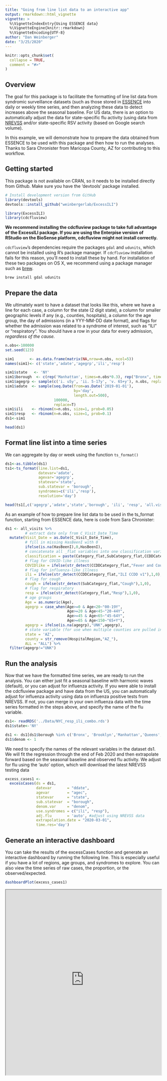 ```yaml
---
title: "Going from line list data to an interactive app"
output: rmarkdown::html_vignette
vignette: >
  %\VignetteIndexEntry{Using ESSENCE data}
  %\VignetteEngine{knitr::rmarkdown}
  %\VignetteEncoding{UTF-8}
author: "Dan Weinberger"
date: "3/25/2020"
---
```


```r
knitr::opts_chunk$set(
  collapse = TRUE,
  comment = "#>"
)
```

## Overview

The goal for this package is to facilitate the formatting of line list data
from syndromic surveillance datasets (such as those stored in
[ESSENCE](https://www.cdc.gov/nssp/index.html) into daily or weekly time
series, and then analyzing these data to detect increases above the seasonal
baseline. For US data, there is an option to automatically adjust the data for
state-specific flu activity (using data from
[NREVSS](https://www.cdc.gov/surveillance/nrevss/index.html) and/or
state-specific RSV activity (based on Google search volume).

In this example, we will demonstrate how to prepare the data obtained from
ESSENCE to be used with this package and then how to run the analyses. Thanks
to Sara Chronister from Maricopa County, AZ for contributing to this workflow.

## Getting started

This package is not available on CRAN, so it needs to be installed directly
from Github. Make sure you have the 'devtools' package installed.

```r
# Install development version from GitHub
library(devtools)
devtools::install_github("weinbergerlab/ExcessILI")
```

```r
library(ExcessILI)
library(cdcfluview)
```

**We recommend installing the cdcfluview package to take full advantage of
the ExcessILI package. If you are using the Enterpise version of RStudio on the
BioSense platform, cdcfluview might not install correctly.**

`cdcfluview`'s dependencies require the packages `gdal` and `udunits`, which
cannot be installed using R’s package manager. If `cdcfluview` installation
fails for this reason, you’ll need to install these by hand. For installation
of these two packages on OS X, we recommend using a package manager such as
[brew](https://brew.sh).

```r
brew install gdal udunits
```

## Prepare the data

We ultimately want to have a dataset that looks like this, where we have a line
for each case, a column for the state (2 digit state), a column for smaller
geographic levels if any (e.g., counties, hospitals), a column for the age
group, the day of admissions (in a YYY-MM-DD date format), and flags for
whether the admission was related to a syndrome of interest, such as "ILI" or
"respiratory". You should have a row in your data for every admission,
*regardless of the cause.* 

```r
n.obs<-100000
set.seed(123)

sim1       <- as.data.frame(matrix(NA,nrow=n.obs, ncol=5))
names(sim1)<- c('state','adate','agegrp','ili','resp')

sim1$state   <- 'NY'
sim1$borough  <- c(rep('Manhattan', times=n.obs*0.3), rep("Bronx", times=n.obs*0.7))
sim1$agegrp <- sample(c('i. u5y', 'ii. 5-17y', 'v. 65+y'), n.obs, replace=T)
sim1$adate  <- sample(seq.Date(from=as.Date('2019-01-01'),
                               by='day',
                               length.out=500),
                      100000,
                      replace=T)
sim1$ili    <- rbinom(n=n.obs, size=1, prob=0.05)
sim1$resp   <- rbinom(n=n.obs, size=1, prob=0.1)
ds1<-sim1
```

```r
head(ds1)
```

## Format line list into a time series

We can aggregate by day or week using the function `ts_format()`

```r
ds1<-as.tibble(ds1)
ts1<-ts_format(line.list=ds1,
               datevar='adate',
               agevar='agegrp',
               statevar='state', 
               sub.statevar = 'borough',
               syndromes=c('ili','resp'),
               resolution='day')
```

```r
head(ts1[,c('agegrp','adate','state','borough', 'ili', 'resp', 'all.visits')])
```

As an example of how to prepare line list data to be used in the ts_format
function, starting from ESSENCE data, here is code from Sara Chronister:

```r
ds1 <- all_visits %>%
         # extract date only from C_Visit_Date_Time
  mutate(Visit_Date = as.Date(C_Visit_Date_Time),
         # fill in missing HasBeenI with 0
         ifelse(is.na(HasBeenI),0,HasBeenI),
         # concatenate all _flat variables into one classification variable
         classification = paste(Category_flat,SubCategory_flat,CCDDCategory_flat,sep=";"),
         # flag for COVID-like illness
         COVIDlike = ifelse(str_detect(CCDDCategory_flat,"Fever and Cough-Sob-DiffBr neg Influenza DD v1"),1,0),
         # flag for influenza-like illness
         ili = ifelse(str_detect(CCDDCategory_flat,"ILI CCDD v1"),1,0),
         # flag for cough
         cough = ifelse(str_detect(SubCategory_flat,"Cough"),1,0),
         # flag for respiratory
         resp = ifelse(str_detect(Category_flat,"Resp"),1,0),
         # age groups
         Age = as.numeric(Age),
         agegrp = case_when(Age>=0 & Age<20~"00-19Y",
                            Age>=20 & Age<45~"20-44Y",
                            Age>=45 & Age<65~"45-64Y",
                            Age>=65 & Age<150~"65+Y"),
         agegrp = ifelse(is.na(agegrp),"UNK",agegrp),
         # state variable (for use when multiple counties are pulled in)
         state = 'AZ',
         county = str_remove(HospitalRegion,"AZ_"),
         ALL = "ALL") %>%
  filter(agegrp!="UNK")
```

## Run the analysis

Now that we have the formatted time series, we are ready to run the analysis.
You can either just fit a seasonal baseline with harmonic waves (default), or
you can  adjust for influenza activity. If you were able to install the
cdcfluview package and have data from the US, you can automatically adjust for
influenza activity using data on influenza positive tests from NREVSS. If not,
you can merge in your own influenza data with the time series formatted in the
steps above, and specify the name of the flu variable.

```r
ds1<- readRDS('../Data/NYC_resp_ili_combo.rds')
ds1$state<-'NY'

ds1 <- ds1[ds1$borough %in% c('Bronx', 'Brooklyn','Manhattan','Queens','Staten Island', 'Citywide'),]
ds1$denom <- 1
```

We need to specify the names of the relevant variables in the dataset ds1. We
will fit the regression through the end of Feb 2020 and then extrapolate
forward based on the seasonal baseline and observed flu activity. We adjust for
flu using the 'auto' option, which will download the latest NREVSS testing data

```r
excess_cases1 <-
  excessCases(ds = ds1,
              datevar       = "ddate", 
              agevar        = "agec",
              statevar      = "state",
              sub.statevar  = "borough",
              denom.var     = "denom",
              use.syndromes = c("ili", "resp"),
              adj.flu       = 'auto', #adjust using NREVSS data
              extrapolation.date = "2020-03-01",
              time.res='day')
```
## Generate an interactive dashboard

You can take the results of the excessCases function and generate an
interactive dashboard by running the following line. This is especially useful
if you have a lot of regions, age groups, and syndromes to explore. You can
also view the time series of raw cases, the proportion, or the
observed/expected.

```r
dashboardPlot(excess_cases1)
```

<iframe src = "https://weinbergerlab.shinyapps.io/NYC_syndromic/" width="100%"
        height="600px" class="shiny-app">

## Generate static versions of the plots

### Extract the quantities of interest

Which syndrome do you want to plot, and over what time range?

```r
syndrome.select <- 'ili' #which syndrome do you want to plot?
n.days <- 365  #How many days to plot?
```
 
Extract the data needed to plot from the results

```r
library(magrittr)
library(purrr)

dates <-
  excess_cases1[[1]][[1]][[1]]$date
  
resultsNames <-
  c("unexplained.cases", "resid1", "denom", "upi", "lpi", "y", "pred")

# Extract various results of interest from 'excess_cases1' using
# 'excessExtract'
results <- map(resultsNames,
               ~excessExtract(extract.quantity = .,
                              ds = excess_cases1,
                              syndrome = syndrome.select)) %>%
           setNames(resultsNames)
```

Generate the plots
```r

select.indices <- (length(dates)-n.days):length(dates)
dates          <- dates[select.indices]
states         <- dimnames(results$pred)[[2]]
ages           <- dimnames(results$pred)[[3]]

for(i in 1:dim(results$pred)[2]){
  par(mfrow=c(2,3))

  for(j in 1:dim(results$pred)[3]){
    results$y.range1 <-
      range(c(results$pred[select.indices,i,j],
              results$y[select.indices,i,j],
              results$upi[select.indices,i,j],0))

    plot(dates,
         results$pred[select.indices,i,j],
         type='l',
         col='red',
         ylim=results$y.range1,
         bty='l',
         ylab='N cases',
         main=paste(states[i],ages[j]))

    points(dates,
           results$y[select.indices,i,j],
           type='l',
           col='black')

    polygon(c(dates, rev(dates)),
            c(results$lpi[select.indices,i,j],
              rev(results$upi[select.indices,i,j])),
            col = rgb(1, 0, 0, alpha = 0.1),
            border = NA)
  }
}
```
